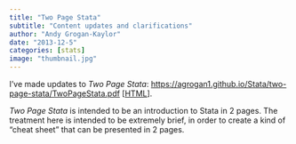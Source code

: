 ```yaml
---
title: "Two Page Stata"
subtitle: "Content updates and clarifications"
author: "Andy Grogan-Kaylor" 
date: "2013-12-5"
categories: [stats]
image: "thumbnail.jpg"
---
```


I've made updates to *Two Page Stata*: [https://agrogan1.github.io/Stata/two-page-stata/TwoPageStata.pdf](https://agrogan1.github.io/Stata/two-page-stata/TwoPageStata.pdf) [[HTML](https://agrogan1.github.io/Stata/two-page-stata/TwoPageStata.html)].

*Two Page Stata* is intended to be an introduction to Stata in 2 pages. The treatment here is intended to be extremely brief, in order to create a kind of "cheat sheet" that can be presented in 2 pages.

